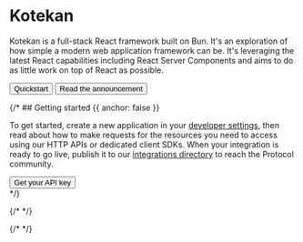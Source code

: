 

<title>Kotekan</title>

# Kotekan

Kotekan is a full-stack React framework built on Bun. It's an
exploration of how simple a modern web application framework can be.
It's leveraging the latest React capabilities including React Server
Components and aims to do as little work on top of React as possible.


<div className="not-prose mb-16 mt-6 flex gap-3">
<Button href="/docs/quickstart" arrow="right">
Quickstart
</Button>
<Button href="/blog/introducing-kotekan" variant="outline">
Read the announcement
</Button>
</div>

{/* ## Getting started {{ anchor: false }}

To get started, create a new application in your [developer
settings](#), then read about how to make requests for the resources you
need to access using our HTTP APIs or dedicated client SDKs. When your
integration is ready to go live, publish it to our [integrations
directory](#) to reach the Protocol community.

<div className="not-prose">
<Button href="/sdks" variant="text" arrow="right">
Get your API key
</Button>
</div> */}

{/* <Guides /> */}

{/* <Resources /> */}
